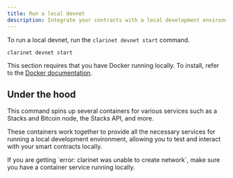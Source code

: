 ```yaml
---
title: Run a local devnet
description: Integrate your contracts with a local development environment.
---
```



To run a local devnet, run the `clarinet devnet start` command.

```console title="Terminal"
clarinet devnet start
```

<Callout title="Requirements" type="warn"> This section requires that you have Docker running locally. To install, refer to the [Docker documentation](/guides/installing-docker).</Callout>

## Under the hood

This command spins up several containers for various services such as a Stacks and Bitcoin node, the Stacks API, and more.

These containers work together to provide all the necessary services for running a local development environment, allowing you to test and interact with your smart contracts locally.

<Callout title="Common errors" type="warn">
  <p>If you are getting `error: clarinet was unable to create network`, make sure you have a container service running locally.</p>
</Callout>